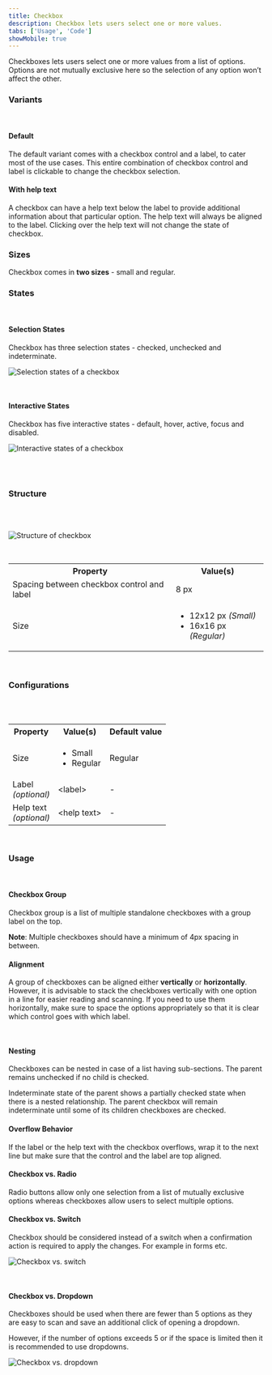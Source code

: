 ```yaml
---
title: Checkbox
description: Checkbox lets users select one or more values.
tabs: ['Usage', 'Code']
showMobile: true
---
```


Checkboxes lets users select one or more values from a list of options. Options are not mutually exclusive here so the selection of any option won’t affect the other.

### Variants

<br />

#### Default

The default variant comes with a checkbox control and a label, to cater most of the use cases. This entire combination of checkbox control and label is clickable to change the checkbox selection.

<Preview name="components-checkbox-default-checked--default-checked" />

#### With help text

A checkbox can have a help text below the label to provide additional information about that particular option. The help text will always be aligned to the label. Clicking over the help text will not change the state of checkbox.

<Preview name="components-checkbox-with-help-text--with-help-text" />

### Sizes

Checkbox comes in **two sizes** - small and regular.

<Preview name="components-checkbox-variants-size--size" />

### States

<br />

#### Selection States

Checkbox has three selection states - checked, unchecked and indeterminate.

![Selection states of a checkbox](./images/checkbox-1.png)

<br />

#### Interactive States

Checkbox has five interactive states - default, hover, active, focus and disabled.

![Interactive states of a checkbox](./images/checkbox-2.png)

<br />
<br />

### Structure

<br />
<br />

![Structure of checkbox](./images/checkbox-structure.png)

<br />

<table style={{width: "100%"}}>
  <tbody>
    <tr>
      <th style={{width:"50%",  textAlign: "left"}}>Property</th>
      <th style={{width:"50%",  textAlign: "left"}}>Value(s)</th>
    </tr>
    <tr style={{verticalAlign: "top"}}>
      <td>Spacing between checkbox control and label</td>
      <td>8 px</td>
    </tr>
    <tr style={{verticalAlign: "top"}}>
      <td>Size</td>
      <td>
        <ul>
          <li>
            12x12 px <em>(Small)</em>
          </li>
          <li>
            16x16 px <em>(Regular)</em>
          </li>
        </ul>
      </td>
    </tr>
  </tbody>
</table>
<br />

### Configurations

<br />
<br />

<table style={{width: "100%"}}>
  <tbody>
    <tr>
      <th style={{width:"33%", textAlign: "left"}}>Property</th>
      <th style={{width:"33%", textAlign: "left"}}>Value(s)</th>
      <th style={{width:"33%", textAlign: "left"}}>Default value</th>
    </tr>
    <tr style={{verticalAlign: "top"}}>
      <td>Size</td>
      <td>
        <ul>
          <li>Small</li>
          <li>Regular</li>
        </ul>
      </td>
      <td>Regular</td>
    </tr>
    <tr style={{verticalAlign: "top"}}>
      <td>
        Label
        <br />
        <em>(optional)</em>
      </td>
      <td>&#60;label&#62;</td>
      <td>-</td>
    </tr>
    <tr style={{verticalAlign: "top"}}>
      <td>
        Help text
        <br />
        <em>(optional)</em>
      </td>
      <td>&#60;help text&#62;</td>
      <td>-</td>
    </tr>
  </tbody>
</table>
<br />

### Usage

<br />

#### Checkbox Group

Checkbox group is a list of multiple standalone checkboxes with a group label on the top.

**Note**: Multiple checkboxes should have a minimum of 4px spacing in between.

<Preview name="components-checkbox-checkbox-group-vertical--vertical" />

#### Alignment

A group of checkboxes can be aligned either **vertically** or **horizontally**. However, it is advisable to stack the checkboxes vertically with one option in a line for easier reading and scanning. If you need to use them horizontally, make sure to space the options appropriately so that it is clear which control goes with which label.

<Preview name="components-checkbox-checkbox-group-vertical--vertical" />
<br />
<Preview name="components-checkbox-checkbox-group-horizontal--horizontal" />

#### Nesting

Checkboxes can be nested in case of a list having sub-sections. The parent remains unchecked if no child is checked.

Indeterminate state of the parent shows a partially checked state when there is a nested relationship. The parent checkbox will remain indeterminate until some of its children checkboxes are checked.

<Preview name="components-checkbox-checkbox-group-nested--nested" />

#### Overflow Behavior

If the label or the help text with the checkbox overflows, wrap it to the next line but make sure that the control and the label are top aligned.

<Preview name="components-checkbox-overflow-behavior--overflow-behavior" />

#### Checkbox vs. Radio

Radio buttons allow only one selection from a list of mutually exclusive options whereas checkboxes allow users to select multiple options.

#### Checkbox vs. Switch

Checkbox should be considered instead of a switch when a confirmation action is required to apply the changes. For example in forms etc.

![Checkbox vs. switch](./images/checkbox-3.png)

<br />

#### Checkbox vs. Dropdown

Checkboxes should be used when there are fewer than 5 options as they are easy to scan and save an additional click of opening a dropdown.

However, if the number of options exceeds 5 or if the space is limited then it is recommended to use dropdowns.

![Checkbox vs. dropdown](./images/checkbox-4.png)

<br />
